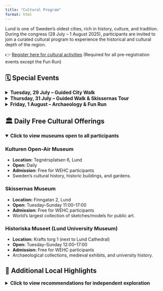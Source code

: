 ```yaml
---
title: "Cultural Program"
format: html
---
```


Lund is one of Sweden’s oldest cities, rich in history, culture, and tradition. During the congress (28 July – 1 August 2025), participants are invited to join a curated cultural program to experience the historical and cultural depth of the region.

👉 [Register here for cultural activities](https://registration.invajo.com/95c54a9f-a2a1-4f76-94f5-7f81ce5aacc2?page=00cc0dfd-5380-49ae-9016-80f710a44290) (Required for all pre-registration events except the Fun Run)

## 🗓️ Special Events

<details>
<summary style="font-size: 1.1em; font-weight: bold; cursor: pointer;">Tuesday, 29 July – Guided City Walk</summary>

- **Time:** 18:00–19:30  
- **Meeting Point:** Outside AF-Borgen (main conference venue)  
- A walking tour through Lund’s medieval streets. Includes Lund Cathedral, university landmarks, and historical sites.  
- *Pre-registration required. Limited spaces. Fee: SEK 80*

</details>

<details>
<summary style="font-size: 1.1em; font-weight: bold; cursor: pointer;">Thursday, 31 July – Guided Walk & Skissernas Tour</summary>

**Guided City Walk of Lund (Second Route)**  
- **Time:** 18:00–19:30  
- **Meeting Point:** Outside AF-Borgen (main conference venue)  
- Alternative route to explore new corners of historic Lund.  
- *Pre-registration required. Limited spaces. Fee: SEK 80*

**Skissernas Museum Tour**  
- **Time:** 18:00–19:00  
- **Location:** Finngatan 2, Lund  
- Discover how public artworks are conceptualized and produced.  
- *Pre-registration required. Limited spaces. Fee: SEK 100*

</details>

<details>
<summary style="font-size: 1.1em; font-weight: bold; cursor: pointer;">Friday, 1 August – Archaeology & Fun Run</summary>

**Archaeological Experience at Uppåkra**  
- **Time:** 09:00–12:00 (approximate)  
- **Location:** Uppåkra Archaeological Centre (transport from central Lund at 09:00, exact location TBA)  
- Guided visit + optional hands-on digging at one of Scandinavia’s most significant Iron Age sites.  
- *Pre-registration required. Limited spaces. Fee: SEK 280*

**WEHC Fun Run**  
- **Time:** Meet at 16:45 for a 17:00 start  
- **Meeting Point:** AF-Borgen  
- A 6km scenic loop through Sankt Hans Backar, ending at Inferno bar for a casual gathering.  
- *All levels welcome. Registration required.*

📍 **Route Map**  
<iframe src="https://onthegomap.com/?m=r&u=km&w%5B%5D=Routes+may+not+be+suitable+for+public+use.&c%5B%5D=Route+data+%C2%A92025+On+The+Go+Map%2C+OpenStreetMap+Contributors&d=6000&f=04fcaea033&n=1&dm=1&context=share&r2=iz~pAWZnm2En1A9Y1Z1577N1P4X18HA3C2EFD9311n13D210985CPa1l123C1g19612301k10q280Bo3Ca3Ai24s12q22K2E2C2C0A2O14069s1B60W15G3e1b1s1d1W1b1KLMRk2~2IJG52345CN6J87A222KDI9EFE0o8d9QHA580e1TMHID_1j1W2f1y1b13HE7AF2A19gBj8C6A2E9E9G9ADu1b1q2X2a3n1e3Tc15w11K0m24e30A2664QE3O9C3673L4M40Q6IK6P8FW2a2QAc27g5h1W2B8464Uw1q1s2a2i4o1m3EOQY1AX15Na2v2s3f3m1f1MJLKg2g5Y2u44A26x2y35Ib1e173NOHAN0b2L716u22g3D0X21J9TBNj2n1b3d1b259r1d2b1VD3NBp3Fh2h1PFR7R8n1e3DGLSx1a1b2w1l1i10201j1t1b2p2f1t1NX1Nj1Pz37f1Jb3Jb3L4R6NAB4v2s1t1m1n1g1JCZ1S54D6Me3E_24k2F24k110202y23k2Z1i97y1DW94eC0OF1515e29W2t2d1TDTBRBJ9~1R4HF7L91K7111D5r2d1F7F5z2d1J7F5f2X1F5J7t1PPBPBH7RDh1H51H5N8Dh2Hr2Lz212599j1Fd11D9P1396D95FBGB4X1e1X3s35JVc1r1e1d1c1F4V650r1C5A30N291B0P3J1p21r11h23Z39n3B0Cb13j13j100214520K" width="800" height="600" frameborder="0" marginheight="0" marginwidth="0">
Loading...
</iframe>

📝 **Sign-up Form**  
<iframe src="https://docs.google.com/forms/d/e/1FAIpQLSecQ0ZsTJzPOKtmsfn1QZr5M5kYpgysQ18dcec0K58ysuNbVA/viewform?usp=dialog" width="100%" height="700" frameborder="0" marginheight="0" marginwidth="0">
Loading...
</iframe>

</details>

## 🏛️ Daily Free Cultural Offerings {#daily-free-cultural-offerings-28-july--1-august}

<details open>
<summary style="font-size: 1.1em; font-weight: bold; cursor: pointer;">Click to view museums open to all participants</summary>

### Kulturen Open-Air Museum  
- **Location:** Tegnérsplatsen 6, Lund  
- **Open:** Daily  
- **Admission:** Free for WEHC participants  
- Sweden’s cultural history, historic buildings, and gardens.

### Skissernas Museum  
- **Location:** Finngatan 2, Lund  
- **Open:** Tuesday–Sunday 11:00–17:00  
- **Admission:** Free for WEHC participants  
- World's largest collection of sketches/models for public art.

### Historiska Museet (Lund University Museum)  
- **Location:** Krafts torg 1 (next to Lund Cathedral)  
- **Open:** Tuesday–Sunday 12:00–17:00  
- **Admission:** Free for WEHC participants  
- Archaeological collections, medieval exhibits, and university history.

</details>

## 🌿 Additional Local Highlights {#additional-local-highlights}

<details>
<summary style="font-size: 1.1em; font-weight: bold; cursor: pointer;">Click to view recommendations for independent exploration</summary>

- **Lund Cathedral:** Romanesque cathedral from the 12th century.  
- **Botanical Gardens:** Free-entry garden close to the conference venue.  
- **Streets of Lund:** Explore the cobbled streets, historic houses, and independent shops.

</details>
